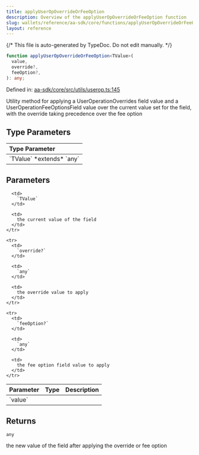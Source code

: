 ```yaml
---
title: applyUserOpOverrideOrFeeOption
description: Overview of the applyUserOpOverrideOrFeeOption function
slug: wallets/reference/aa-sdk/core/functions/applyUserOpOverrideOrFeeOption
layout: reference
---
```


{/* This file is auto-generated by TypeDoc. Do not edit manually. */}

```ts
function applyUserOpOverrideOrFeeOption<TValue>(
  value,
  override?,
  feeOption?,
): any;
```

Defined in: [aa-sdk/core/src/utils/userop.ts:145](https://github.com/alchemyplatform/aa-sdk/blob/ad165355d980f9a16dd388088895bfc851df8656/aa-sdk/core/src/utils/userop.ts#L145)

Utility method for applying a UserOperationOverrides field value and
a UserOperationFeeOptionsField value over the current value set for the field,
with the override taking precedence over the fee option

## Type Parameters

<table>
  <thead>
    <tr>
      <th align="left">Type Parameter</th>
    </tr>
  </thead>

  <tbody>
    <tr>
      <td>
        `TValue` *extends* `any`
      </td>
    </tr>
  </tbody>
</table>

## Parameters

<table>
  <thead>
    <tr>
      <th align="left">Parameter</th>
      <th align="left">Type</th>
      <th align="left">Description</th>
    </tr>
  </thead>

  <tbody>
    <tr>
      <td>
        `value`
      </td>

      <td>
        `TValue`
      </td>

      <td>
        the current value of the field
      </td>
    </tr>

    <tr>
      <td>
        `override?`
      </td>

      <td>
        `any`
      </td>

      <td>
        the override value to apply
      </td>
    </tr>

    <tr>
      <td>
        `feeOption?`
      </td>

      <td>
        `any`
      </td>

      <td>
        the fee option field value to apply
      </td>
    </tr>

  </tbody>
</table>

## Returns

`any`

the new value of the field after applying the override or fee option
